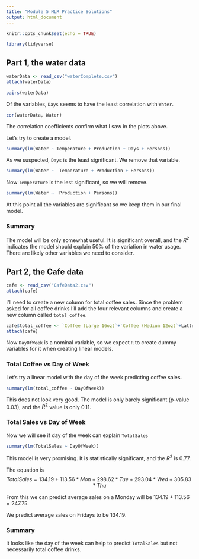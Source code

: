 ```yaml
---
title: "Module 5 MLR Practice Solutions"
output: html_document
---
```


```r
knitr::opts_chunk$set(echo = TRUE)
```

```r
library(tidyverse)
```


## Part 1, the water data
```r
waterData <- read_csv("waterComplete.csv")
attach(waterData)
```

```r
pairs(waterData)
```

Of the variables, `Days` seems to have the least correlation with `Water`.

```r
cor(waterData, Water)
```

The correlation coefficients confirm what I saw in the plots above.

Let's try to create a model.
```r
summary(lm(Water ~ Temperature + Production + Days + Persons))
```

As we suspected, `Days` is the least significant. We remove that variable.
```r
summary(lm(Water ~  Temperature + Production + Persons))
```

Now `Temperature` is the lest significant, so we will remove.

```r
summary(lm(Water ~  Production + Persons))
```

At this point all the variables are significant so we keep them in our final model.

### Summary
The model will be only somewhat useful.  It is significant overall, and the $R^2$ indicates the model should explain 50% of the variation in water usage.  There are likely other variables we need to consider.



## Part 2, the Cafe data
```r
cafe <- read_csv("CafeData2.csv")
attach(cafe)
```


I'll need to create a new column for total coffee sales.  Since the problem asked for all coffee drinks I'll add the four relevant columns and create a new column called `total_coffee`.
```r
cafe$total_coffee <- `Coffee (Large 16oz)`+`Coffee (Medium 12oz)`+Lattes+Mochas
attach(cafe)
```

Now `DayOfWeek` is a nominal variable, so we expect `R` to create dummy variables for it when creating linear models.

### Total Coffee vs Day of Week

Let's try a linear model with the day of the week predicting coffee sales.
```r
summary(lm(total_coffee ~ DayOfWeek))
```

This does not look very good. The model is only barely significant (p-value 0.03), and the $R^2$ value is only 0.11.

### Total Sales vs Day of Week

Now we will see if day of the week can explain `TotalSales`
```r
summary(lm(TotalSales ~ DayOfWeek))
```

This model is very promising.  It is statistically significant, and the $R^2$ is 0.77.

The equation is
$$TotalSales = 134.19 + 113.56 * Mon + 298.62 * Tue + 293.04 * Wed + 305.83 * Thu$$

From this we can predict average sales on a Monday will be $134.19+113.56 = 247.75$.

We predict average sales on Fridays to be $134.19$.  


### Summary
It looks like the day of the week can help to predict `TotalSales` but not necessarily total coffee drinks.



